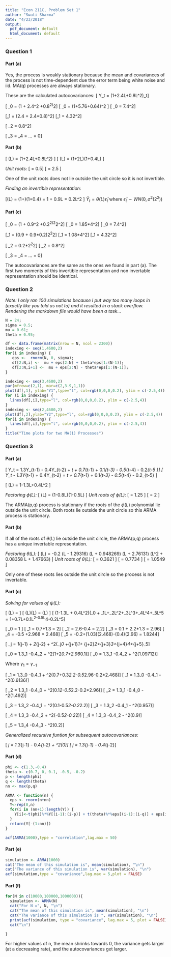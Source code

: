 ```yaml
---
title: "Econ 211C, Problem Set 1"
author: "Swati Sharma"
date: "4/23/2018"
output:
  pdf_document: default
  html_document: default
---
```


### Question 1

#### Part (a)
Yes, the process is weakly stationary because the mean and covariances of the process is not time-dependent due the error term being white noise and iid. MA(q) processes are always stationary. 

These are the calculated autocovariances:
\[ Y_t = (1+2.4L+0.8L^2)\epsilon_t\]

\[ \gamma_0 = (1 + 2.4^2 +0.8^2)\sigma^2\]
\[ \gamma_0 = (1+5.76+0.64)\sigma^2 \]
\[ \gamma_0 = 7.4\sigma^2\]

\[\gamma_1 = (2.4 + 2.4*0.8)\sigma^2\]
\[\gamma_1 = 4.32\sigma^2\]

\[ \gamma_2 = 0.8\sigma^2\]

\[ \gamma_3 = \gamma_4 = ... = 0\]

#### Part (b)

\[ \theta(L) = (1+2.4L+0.8L^2) \]
\[ \theta(L) = (1+2L)(1+0.4L) \]

*Unit roots: *
\[ \frac{1}{2} = 0.5\]
\[ \frac{1}{0.4} = 2.5 \]

One of the unit roots does not lie outside the unit circle so it is not invertible.

*Finding an invertible representation:*

\[\tilde{\theta}(L) = (1+\frac{1}{2})(1+0.4) = 1 + 0.9L = 0.2L^2 \]
$\tilde{Y}_t = \tilde{\theta}(L)\tilde{\epsilon}_t$ where $\tilde{\epsilon}_t \sim WN(0, \sigma^2(2^2))$

#### Part (c) 

\[ \gamma_0 = (1 + 0.9^2 +0.2^2)2^2\sigma^2\]
\[ \gamma_0 = 1.85*4\sigma^2\]
\[ \gamma_0 = 7.4\sigma^2\]

\[\gamma_1 = (0.9 + 0.9*0.2)2^2\sigma^2\]
\[\gamma_1 = 1.08*4\sigma^2\]
\[\gamma_1 = 4.32\sigma^2\]

\[ \gamma_2 = 0.2*2^2\sigma^2\]
\[ \gamma_2 = 0.8\sigma^2\]

\[ \gamma_3 = \gamma_4 = ... = 0\]

The autocovariances are the same as the ones we found in part (a). The first two moments of this invertible representation and non invertable representation should be identical. 

### Question 2

*Note: I only ran 100 simulations because I put way too many loops in (exactly like you told us not to) and it resulted in a stack overflow. Rendering the markdown file would have been a task...*

```r
N = 24;
sigma = 0.5;
mu = 0.61;
theta = 0.95;

df <- data.frame(matrix(nrow = N, ncol = 2300))
indexing <- seq(1,4600,2)
for(i in indexing) {
   eps <-  rnorm(N, 0, sigma);
   df[2:N,i] <-  mu + eps[2:N] + theta*eps[1:(N-1)];
   df[2:N,i+1] <-  mu + eps[2:N] - theta*eps[1:(N-1)];
}

indexing <- seq(3,4600,2)
par(mfrow=c(2,1), mar=c(2,3.9,1,1))
plot(df[,1], ylab="Y1",type="l", col=rgb(0,0,0,0.2), ylim = c(-2.5,4))
for (i in indexing) {
  lines(df[,i],type="l", col=rgb(0,0,0,0.2), ylim = c(-2.5,4))
}
indexing <- seq(2,4600,2)
plot(df[,2],ylab="Y2",type="l", col=rgb(0,0,0,0.2), ylim = c(-2.5,4))
for(i in indexing) {
  lines(df[,i],type="l", col=rgb(0,0,0,0.2), ylim = c(-2.5,4))
}
title("Time plots for two MA(1) Processes")


```

### Question 3 

#### Part (a)

\[ Y_t = 1.3Y_{t-1} - 0.4Y_{t-2} + \epsilon_t + 0.7\epsilon_{t-1} + 0.1\epsilon_{t-3} - 0.5\epsilon_{t-4}
 - 0.2\epsilon_{t-5 }\]
\[ Y_t - 1.3Y_{t-1} + 0.4Y_{t-2}  = \epsilon_t + 0.7\epsilon_{t-1} + 0.1\epsilon_{t-3} - 0.5\epsilon_{t-4}
 - 0.2\epsilon_{t-5} \]
 
\[ \phi(L) = 1-1.3L+0.4L^2 \]

*Factoring $\phi(L)$: *
\[ \phi(L) = (1-0.8L)(1-0.5L) \]
*Unit roots of $\phi(L)$: *
\[ \frac{1}{0.8} = 1.25 \]
\[ \frac{1}{0.5} = 2 \]

The ARMA(p,q) process is stationary if the roots of the $\phi(L)$ polynomial lie outside the unit circle. Both roots lie outside the unit circle so this ARMA process is stationary. 

#### Part (b)

If all of the roots of $\theta(L)$ lie outside the unit circle, the ARMA(p,q) process has a unique invertable representation. 

*Factoring $\theta(L)$: *
\[ \phi(L) = -0.2 (L - 1.29316) (L + 0.948269) (L + 2.76131) (L^2 + 0.08358 L + 1.47663) \]
*Unit roots of $\theta(L)$: *
\[ \frac{1}{2.761} = 0.3621 \]
\[ \frac{1}{1.293} = 0.7734 \]
\[ \frac{1}{0.948} = 1.0549 \]

Only one of these roots lies outside the unit circle so the process is not invertable. 

#### Part (c)

*Solving for values of $\psi(L)$: *

\[ \psi(L) = \frac{\theta(L)}{\phi(L)} \]
\[ \phi(L)\psi(L) = \theta(L) \]
\[ (1-1.3L + 0.4L^2)(\psi_0 + \psi_1L+\psi_2L^2+\psi_3L^3+\psi_4L^4+\psi_5L^5 = 1+0.7L+0.1L^2-0.5L^4-0.2L^5\]

\[ \psi_0 = 1 \]
\[ \psi_1 = 0.7+1.3 = 2\]
\[ \psi_2 = 2.6-0.4 = 2.2\]
\[ \psi_3 = 0.1 + 2.2*1.3 = 2.96\]
\[ \psi_4 = -0.5 +2.968 = 2.468\]
\[ \psi_5 = -0.2+(1.03)(2.468)-(0.4)(2.96) = 1.8244\]

\[ \gamma_j = \phi_1\gamma_{j-1} + \phi_2\gamma_{j-2} + \sigma^2(\theta_j\psi_0 +\theta_{j+1}\psi_1+ \theta_{j+2}\psi_2+\theta_{j+3}\psi_3+\theta_{j+4}\psi_4+\theta_{j+5}\psi_5\]

\[ \gamma_0 = 1.3\gamma_1 -0.4\gamma_2 + \sigma^2(1+2*0.7+2.96*0.1)\]
\[ \gamma_0 = 1.3\gamma_1 -0.4\gamma_2 + \sigma^2(1.09712)\]

Where $\gamma_1=\gamma_{-1}$

\[ \gamma_1 = 1.3\gamma_0 -0.4\gamma_1 + \sigma^2(0.7+0.3*2.2-0.5*2.96-0.2*2.468)\]
\[ \gamma_1 = 1.3\gamma_0 -0.4\gamma_1 - \sigma^2(0.6136)\]

\[ \gamma_2 = 1.3\gamma_1 -0.4\gamma_0 + \sigma^2(0.1*2-0.5*2.2-0.2*2.96)\]
\[ \gamma_2 = 1.3\gamma_1 -0.4\gamma_0 - \sigma^2(1.492)\]

\[ \gamma_3 = 1.3\gamma_2 -0.4\gamma_1 + \sigma^2(0.1-0.5*2-0.2*2.2)\]
\[ \gamma_3 = 1.3\gamma_2 -0.4\gamma_1 - \sigma^2(0.957)\]

\[ \gamma_4 = 1.3\gamma_3 -0.4\gamma_2 + \sigma^2(-0.5*2-0.2*2)\]
\[ \gamma_4 = 1.3\gamma_3 -0.4\gamma_2 - \sigma^2(0.9)\]

\[ \gamma_5 = 1.3\gamma_4 -0.4\gamma_3 - \sigma^2(0.2)\]

*Generalized recursive funtion for subsequent autocovariances: *

\[ \gamma_j = 1.3\gamma_{j-1} - 0.4\gamma_{j-2} + \sigma^2(0)\]
\[ \gamma_j = 1.3\gamma_{j-1} - 0.4\gamma_{j-2}\]

#### Part (d)

```r
phi <- c(1.3,-0.4)
theta <- c(0.7, 0, 0.1, -0.5, -0.2)
p <- length(phi)
q <- length(theta)
nn <- max(p,q)

ARMA <- function(n) {
  eps <- rnorm(n+nn)
  Y<-rep(0,n)
  for(i in (nn+1):length(Y)) {
    Y[i]<-t(phi)%*%Y[(i-1):(i-p)] + t(theta)%*%eps[(i-1):(i-q)] + eps[i] 
  }
  return(Y[-(1:nn)])
}

acf(ARMA(1000),type = "correlation",lag.max = 50)


```

#### Part (e)

```r
simulation <- ARMA(1000)
cat("The mean of this simulation is", mean(simulation), "\n")
cat("The variance of this simulation is", var(simulation), "\n")
acf(simulation,type = "covariance",lag.max = 5,plot = FALSE)
```

#### Part (f)

```r
for(N in c(10000,100000,1000000)){
  simulation <- ARMA(N)
  cat("For N =", N, "\n")
  cat("The mean of this simulation is", mean(simulation), "\n")
  cat("The variance of this simulation is ", var(simulation), "\n")
  print(acf(simulation, type = "covariance", lag.max = 5, plot = FALSE))
  cat("\n")

}
```

For higher values of n, the mean shrinks towards 0, the variance gets larger (at a decreasing rate), and the autocovariances get larger. 

